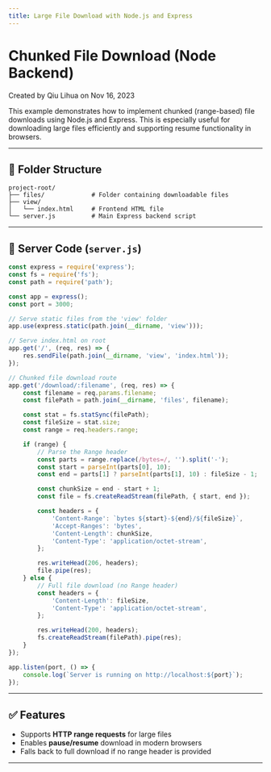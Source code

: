 ---
title: Large File Download with Node.js and Express
---

# Chunked File Download (Node Backend)

Created by Qiu Lihua on Nov 16, 2023

This example demonstrates how to implement chunked (range-based) file downloads using Node.js and Express. This is especially useful for downloading large files efficiently and supporting resume functionality in browsers.

---

## 📁 Folder Structure

```
project-root/
├── files/             # Folder containing downloadable files
├── view/
│   └── index.html     # Frontend HTML file
└── server.js          # Main Express backend script
```

---

## 🚀 Server Code (`server.js`)

```js
const express = require('express');
const fs = require('fs');
const path = require('path');

const app = express();
const port = 3000;

// Serve static files from the 'view' folder
app.use(express.static(path.join(__dirname, 'view')));

// Serve index.html on root
app.get('/', (req, res) => {
    res.sendFile(path.join(__dirname, 'view', 'index.html'));
});

// Chunked file download route
app.get('/download/:filename', (req, res) => {
    const filename = req.params.filename;
    const filePath = path.join(__dirname, 'files', filename);

    const stat = fs.statSync(filePath);
    const fileSize = stat.size;
    const range = req.headers.range;

    if (range) {
        // Parse the Range header
        const parts = range.replace(/bytes=/, '').split('-');
        const start = parseInt(parts[0], 10);
        const end = parts[1] ? parseInt(parts[1], 10) : fileSize - 1;

        const chunkSize = end - start + 1;
        const file = fs.createReadStream(filePath, { start, end });

        const headers = {
            'Content-Range': `bytes ${start}-${end}/${fileSize}`,
            'Accept-Ranges': 'bytes',
            'Content-Length': chunkSize,
            'Content-Type': 'application/octet-stream',
        };

        res.writeHead(206, headers);
        file.pipe(res);
    } else {
        // Full file download (no Range header)
        const headers = {
            'Content-Length': fileSize,
            'Content-Type': 'application/octet-stream',
        };

        res.writeHead(200, headers);
        fs.createReadStream(filePath).pipe(res);
    }
});

app.listen(port, () => {
    console.log(`Server is running on http://localhost:${port}`);
});
```

---

## ✅ Features

- Supports **HTTP range requests** for large files
- Enables **pause/resume** download in modern browsers
- Falls back to full download if no range header is provided

---
